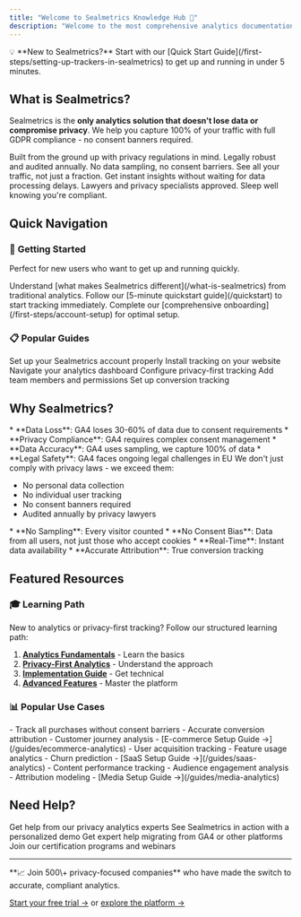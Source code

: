 ```yaml
---
title: "Welcome to Sealmetrics Knowledge Hub 🎯"
description: "Welcome to the most comprehensive analytics documentation in the market. This knowledge hub is your one-stop resource for everything related to privacy-first, consentless analytics."
---
```


<Note>
  💡 **New to Sealmetrics?** Start with our [Quick Start Guide](/first-steps/setting-up-trackers-in-sealmetrics) to get up and running in under 5 minutes.
</Note>

## What is Sealmetrics?

Sealmetrics is the **only analytics solution that doesn't lose data or compromise privacy**. We help you capture 100% of your traffic with full GDPR compliance - no consent banners required.

<CardGroup cols={2}>
  <Card title="🔒 Privacy-First" icon="shield-check" href="/what-is-sealmetrics">
    Built from the ground up with privacy regulations in mind. Legally robust and audited annually.
  </Card>
  <Card title="📊 100% Data Capture" icon="chart-line" href="/features/consentless-tracking">
    No data sampling, no consent barriers. See all your traffic, not just a fraction.
  </Card>
  <Card title="Product Analytics" icon="bolt" href="/features/real-time-analytics">
    Get instant insights without waiting for data processing delays.
  </Card>
  <Card title="🛡️ Legal Peace of Mind" icon="balance-scale" href="/legal/gdpr-compliance">
    Lawyers and privacy specialists approved. Sleep well knowing you're compliant.
  </Card>
</CardGroup>

## Quick Navigation

### 🚀 **Getting Started**

Perfect for new users who want to get up and running quickly.

<Steps>
  <Step title="Learn the Basics">
    Understand [what makes Sealmetrics different](/what-is-sealmetrics) from traditional analytics.
  </Step>
  <Step title="Quick Setup">
    Follow our [5-minute quickstart guide](/quickstart) to start tracking immediately.
  </Step>
  <Step title="First Steps">
    Complete our [comprehensive onboarding](/first-steps/account-setup) for optimal setup.
  </Step>
</Steps>

### 📋 **Popular Guides**

<CardGroup cols={3}>
  <Card title="Account Setup" icon="user-plus" href="/first-steps/account-setup">
    Set up your Sealmetrics account properly
  </Card>
  <Card title="Installation Guide" icon="code" href="/first-steps/installation">
    Install tracking on your website
  </Card>
  <Card title="Dashboard Tour" icon="chart-simple" href="/first-steps/dashboard-tour">
    Navigate your analytics dashboard
  </Card>
  <Card title="Privacy Settings" icon="lock" href="/first-steps/privacy-settings">
    Configure privacy-first tracking
  </Card>
  <Card title="Team Setup" icon="users" href="/first-steps/team-setup">
    Add team members and permissions
  </Card>
  <Card title="Goal Configuration" icon="target" href="/first-steps/goals-setup">
    Set up conversion tracking
  </Card>
</CardGroup>

## Why Sealmetrics?

<Accordion>
  <AccordionItem title="🆚 Sealmetrics vs Google Analytics 4">
  * **Data Loss**: GA4 loses 30-60% of data due to consent requirements
  * **Privacy Compliance**: GA4 requires complex consent management
  * **Data Accuracy**: GA4 uses sampling, we capture 100% of data
  * **Legal Safety**: GA4 faces ongoing legal challenges in EU
</AccordionItem>

  <AccordionItem title="🔒 Privacy-First Philosophy">
  We don't just comply with privacy laws - we exceed them:

  * No personal data collection
  * No individual user tracking
  * No consent banners required
  * Audited annually by privacy lawyers
</AccordionItem>

  <AccordionItem title="📈 Better Data Quality">
  * **No Sampling**: Every visitor counted
  * **No Consent Bias**: Data from all users, not just those who accept cookies
  * **Real-Time**: Instant data availability
  * **Accurate Attribution**: True conversion tracking
</AccordionItem>
</Accordion>

## Featured Resources

### 🎓 **Learning Path**

New to analytics or privacy-first tracking? Follow our structured learning path:

1. [**Analytics Fundamentals**](/academy/fundamentals/analytics-basics) - Learn the basics
2. [**Privacy-First Analytics**](/academy/fundamentals/privacy-first-analytics) - Understand the approach
3. [**Implementation Guide**](/first-steps/installation) - Get technical
4. [**Advanced Features**](/features/overview) - Master the platform

### 📊 **Popular Use Cases**

<Tabs>
  <Tab title="E-commerce">
    - Track all purchases without consent barriers
    - Accurate conversion attribution
    - Customer journey analysis
    - [E-commerce Setup Guide →](/guides/ecommerce-analytics)
  </Tab>
  <Tab title="SaaS">
    - User acquisition tracking
    - Feature usage analytics
    - Churn prediction
    - [SaaS Setup Guide →](/guides/saas-analytics)
  </Tab>
  <Tab title="Media & Content">
    - Content performance tracking
    - Audience engagement analysis
    - Attribution modeling
    - [Media Setup Guide →](/guides/media-analytics)
  </Tab>
</Tabs>

## Need Help?

<CardGroup cols={2}>
  <Card title="💬 Contact Support" icon="headset" href="/company/support">
    Get help from our privacy analytics experts
  </Card>
  <Card title="📅 Book Demo" icon="calendar" href="https://sealmetrics.com/demo">
    See Sealmetrics in action with a personalized demo
  </Card>
  <Card title="🎯 Migration Help" icon="arrow-right" href="/guides/migration-guides">
    Get expert help migrating from GA4 or other platforms
  </Card>
  <Card title="🎓 Training" icon="graduation-cap" href="/academy">
    Join our certification programs and webinars
  </Card>
</CardGroup>

---

<Info>
  **📈 Join 500\+ privacy-focused companies** who have made the switch to accurate, compliant analytics.

  [Start your free trial →](https://app.sealmetrics.com/) or [explore the platform →](https://app.sealmetrics.com/demo)
</Info>
